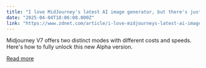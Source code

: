 ```yaml
---
title: "I love MidJourney's latest AI image generator, but there's just one catch"
date: "2025-04-04T18:06:08.000Z"
link: "https://www.zdnet.com/article/i-love-midjourneys-latest-ai-image-generator-but-theres-just-one-catch/"
---
```


Midjourney V7 offers two distinct modes with different costs and speeds. Here's how to fully unlock this new Alpha version.

[Read more](https://www.zdnet.com/article/i-love-midjourneys-latest-ai-image-generator-but-theres-just-one-catch/)
